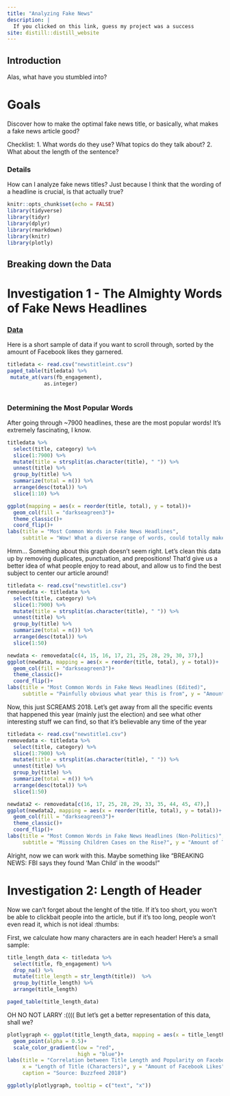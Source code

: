 ```yaml
---
title: "Analyzing Fake News"
description: |
  If you clicked on this link, guess my project was a success
site: distill::distill_website
---
```

## Introduction
Alas, what have you stumbled into? 

# Goals 
Discover how to make the optimal fake news title, or basically, what makes a fake news article good?

Checklist:
1. What words do they use? What topics do they talk about? 
2. What about the length of the sentence? 

### Details 
How can I analyze fake news titles? 
Just because I think that the wording of a headline is crucial, is that actually true? 
```r
knitr::opts_chunk$set(echo = FALSE)
library(tidyverse)
library(tidyr)
library(dplyr)
library(rmarkdown)
library(knitr)
library(plotly)
```

## Breaking down the Data
# Investigation 1 - The Almighty Words of Fake News Headlines

### [Data](https://github.com/BuzzFeedNews/2018-12-fake-news-top-50)
Here is a short sample of data if you want to scroll through, sorted by the amount of Facebook likes they garnered. 


```r
titledata <- read.csv("newstitleint.csv")
paged_table(titledata) %>% 
 mutate_at(vars(fb_engagement),
            as.integer)
 
```

### Determining the Most Popular Words
 
<div>
After going through ~7900 headlines, these are the most popular words! It's extremely fascinating, I know. 
</div>


```r
titledata %>%
  select(title, category) %>%
  slice(1:7900) %>% 
  mutate(title = strsplit(as.character(title), " ")) %>% 
  unnest(title) %>% 
  group_by(title) %>% 
  summarize(total = n()) %>% 
  arrange(desc(total)) %>% 
  slice(1:10) %>% 

ggplot(mapping = aes(x = reorder(title, total), y = total))+
  geom_col(fill = "darkseagreen3")+
  theme_classic()+
  coord_flip()+
labs(title = "Most Common Words in Fake News Headlines", 
     subtitle = "Wow! What a diverse range of words, could totally make a headline out of it!", y = "Amount of Times it has Appeared in a Headline", x = "Word", caption = "Source: BuzzFeed News")
```
<div>
Hmm... Something about this graph doesn't seem right. Let's clean this data up by removing duplicates, punctuation, and prepositions! That'd give us a better idea of what people enjoy to read about, and allow us to find the best subject to center our article around!
</div>

```r
titledata <- read.csv("newstitle1.csv")
removedata <- titledata %>%
  select(title, category) %>%
  slice(1:7900) %>%
  mutate(title = strsplit(as.character(title), " ")) %>%
  unnest(title) %>%
  group_by(title) %>%
  summarize(total = n()) %>%
  arrange(desc(total)) %>%
  slice(1:50)

newdata <- removedata[c(4, 15, 16, 17, 21, 25, 28, 29, 30, 37),]
ggplot(newdata, mapping = aes(x = reorder(title, total), y = total))+
  geom_col(fill = "darkseagreen3")+
  theme_classic()+
  coord_flip()+
labs(title = "Most Common Words in Fake News Headlines (Edited)",
     subtitle = "Painfully obvious what year this is from", y = "Amount of Times it has Appeared in a Headline", x = "Word", caption = "Source: BuzzFeed News")
```
<div>
Now, this just SCREAMS 2018. Let's get away from all the specific events that happened this year (mainly just the election) and see what other interesting stuff we can find, so that it's believable any time of the year
</div> 

```r
titledata <- read.csv("newstitle1.csv")
removedata <- titledata %>%
  select(title, category) %>%
  slice(1:7900) %>%
  mutate(title = strsplit(as.character(title), " ")) %>%
  unnest(title) %>%
  group_by(title) %>%
  summarize(total = n()) %>%
  arrange(desc(total)) %>%
  slice(1:50)

newdata2 <- removedata[c(16, 17, 25, 28, 29, 33, 35, 44, 45, 47),]
ggplot(newdata2, mapping = aes(x = reorder(title, total), y = total))+
  geom_col(fill = "darkseagreen3")+
  theme_classic()+
  coord_flip()+
labs(title = "Most Common Words in Fake News Headlines (Non-Politics)",
     subtitle = "Missing Children Cases on the Rise?", y = "Amount of Times it has Appeared in a Headline", x = "Word", caption = "Source: BuzzFeed News")
```

<div>
Alright, now we can work with this. Maybe something like "BREAKING NEWS: FBI says they found 'Man Child' in the woods!"
</div> 

# Investigation 2: Length of Header 

Now we can't forget about the lenght of the title. If it's too short, you won't be able to clickbait people into the article, but if it's too long, people won't even read it, which is not ideal :thumbs:

First, we calculate how many characters are in each header! Here's a small sample: 

```r
title_length_data <- titledata %>%
  select(title, fb_engagement) %>%
  drop_na() %>% 
  mutate(title_length = str_length(title))  %>% 
  group_by(title_length) %>% 
  arrange(title_length)
```
```r
paged_table(title_length_data)

```

OH NO NOT LARRY :(((( 
But let's get a better representation of this data, shall we? 

```r
plotlygraph <- ggplot(title_length_data, mapping = aes(x = title_length, y = fb_engagement, color = fb_engagement, text = paste("Title:", title)))+
  geom_point(alpha = 0.5)+
  scale_color_gradient(low = "red", 
                       high = "blue")+
labs(title = "Correlation between Title Length and Popularity on Facebook", subtitle = "Guess people like 40-75 character titles :)", 
     x = "Length of Title (Characters)", y = "Amount of Facebook Likes", color = "Facebook Likes", 
     caption = "Source: Buzzfeed 2018")
```
```r
ggplotly(plotlygraph, tooltip = c("text", "x"))
```


